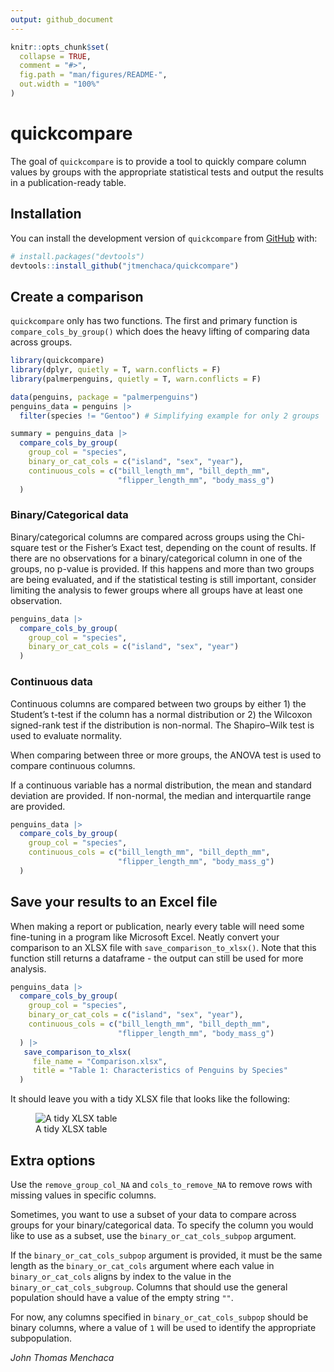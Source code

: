 ```yaml
---
output: github_document
---
```


<!-- README.md is generated from README.Rmd. Please edit that file -->

```r
knitr::opts_chunk$set(
  collapse = TRUE,
  comment = "#>",
  fig.path = "man/figures/README-",
  out.width = "100%"
)
```

# quickcompare

<!-- badges: start -->
<!-- badges: end -->

The goal of `quickcompare` is to provide a tool to quickly compare column values by groups with the appropriate statistical tests and output the results in a publication-ready table.

## Installation

You can install the development version of `quickcompare` from [GitHub](https://github.com/) with:

``` r
# install.packages("devtools")
devtools::install_github("jtmenchaca/quickcompare")
```

## Create a comparison

`quickcompare` only has two functions.  The first and primary function is `compare_cols_by_group()` which does the heavy lifting of comparing data across groups.

```r
library(quickcompare)
library(dplyr, quietly = T, warn.conflicts = F)
library(palmerpenguins, quietly = T, warn.conflicts = F)

data(penguins, package = "palmerpenguins")
penguins_data = penguins |>
  filter(species != "Gentoo") # Simplifying example for only 2 groups

summary = penguins_data |> 
  compare_cols_by_group(
    group_col = "species", 
    binary_or_cat_cols = c("island", "sex", "year"), 
    continuous_cols = c("bill_length_mm", "bill_depth_mm", 
                        "flipper_length_mm", "body_mass_g")
  )

```

### Binary/Categorical data

Binary/categorical columns are compared across groups using the Chi-square test or the Fisher's Exact test, depending on the count of results.  If there are no observations for a binary/categorical column in one of the groups, no p-value is provided.  If this happens and more than two groups are being evaluated, and if the statistical testing is still important, consider limiting the analysis to fewer groups where all groups have at least one observation.

```r
penguins_data |> 
  compare_cols_by_group(
    group_col = "species", 
    binary_or_cat_cols = c("island", "sex", "year")
  )
```

### Continuous data

Continuous columns are compared between two groups by either 1) the Student's t-test if the column has a normal distribution or 2) the Wilcoxon signed-rank test if the distribution is non-normal. The Shapiro–Wilk test is used to evaluate normality.

When comparing between three or more groups, the ANOVA test is used to compare continuous columns.

If a continuous variable has a normal distribution, the mean and standard deviation are provided.  If non-normal, the median and interquartile range are provided.

```r
penguins_data |> 
  compare_cols_by_group(
    group_col = "species", 
    continuous_cols = c("bill_length_mm", "bill_depth_mm", 
                        "flipper_length_mm", "body_mass_g")
  )
```

## Save your results to an Excel file

When making a report or publication, nearly every table will need some fine-tuning in a program like Microsoft Excel.  Neatly convert your comparison to an XLSX file with  `save_comparison_to_xlsx()`.  Note that this function still returns a dataframe - the output can still be used for more analysis.

```r
penguins_data |> 
  compare_cols_by_group(
    group_col = "species", 
    binary_or_cat_cols = c("island", "sex", "year"), 
    continuous_cols = c("bill_length_mm", "bill_depth_mm", 
                        "flipper_length_mm", "body_mass_g")
  ) |>
   save_comparison_to_xlsx(
     file_name = "Comparison.xlsx",
     title = "Table 1: Characteristics of Penguins by Species"
  )
```

It should leave you with a tidy XLSX file that looks like the following: 

![A tidy XLSX table](man/figures/README-example-xlsx.png)

## Extra options

Use the `remove_group_col_NA` and `cols_to_remove_NA` to remove rows with missing values in specific columns. 

Sometimes, you want to use a subset of your data to compare across groups for your binary/categorical data.  To specify the column you would like to use as a subset, use the `binary_or_cat_cols_subpop` argument. 

If the `binary_or_cat_cols_subpop` argument is provided, it must be the same length as the `binary_or_cat_cols` argument where each value in `binary_or_cat_cols` aligns by index to the value in the `binary_or_cat_cols_subgroup`.  Columns that should use the general population should have a value of the empty string `""`.  

For now, any columns specified in `binary_or_cat_cols_subpop` should be binary columns, where a value of `1` will be used to identify the appropriate subpopulation. 


*John Thomas Menchaca*
